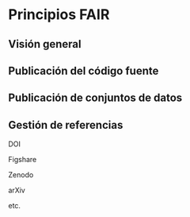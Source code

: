 # Principios FAIR

## Visión general


## Publicación del código fuente


## Publicación de conjuntos de datos


## Gestión de referencias

DOI

Figshare

Zenodo

arXiv

etc.



